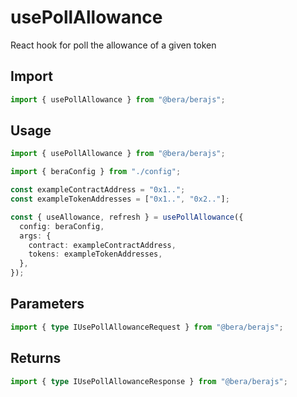 # usePollAllowance

React hook for poll the allowance of a given token

## Import

```ts
import { usePollAllowance } from "@bera/berajs";
```

## Usage

```ts [example.ts]
import { usePollAllowance } from "@bera/berajs";

import { beraConfig } from "./config";

const exampleContractAddress = "0x1..";
const exampleTokenAddresses = ["0x1..", "0x2.."];

const { useAllowance, refresh } = usePollAllowance({
  config: beraConfig,
  args: {
    contract: exampleContractAddress,
    tokens: exampleTokenAddresses,
  },
});
```

## Parameters

```ts
import { type IUsePollAllowanceRequest } from "@bera/berajs";
```

## Returns

```ts
import { type IUsePollAllowanceResponse } from "@bera/berajs";
```
